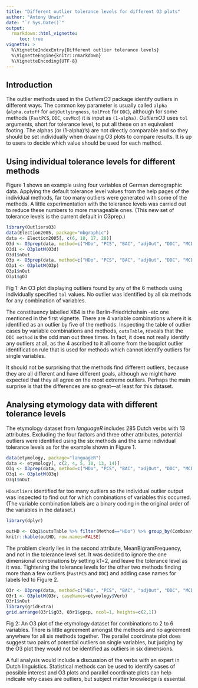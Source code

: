 ```yaml
---
title: "Different outlier tolerance levels for different O3 plots"
author: "Antony Unwin"
date: "`r Sys.Date()`"
output:
  rmarkdown::html_vignette:
     toc: true
vignette: >
  %\VignetteIndexEntry{Different outlier tolerance levels}
  %\VignetteEngine{knitr::rmarkdown}
  %\VignetteEncoding{UTF-8}
---
```



## Introduction
The outlier methods used in the *OutliersO3* package identify outliers in different ways.  The common key parameter is usually called `alpha` (`alpha.cutoff` for `adjOutlyingness`, `tolProb` for `DDC`), although for some methods (`FastPCS`, `DDC`, `covMcd`) it is input as `(1-alpha)`. *OutliersO3* uses `tol` arguments, short for tolerance level, to put all these on an equivalent footing.
The alphas (or (1-alpha)'s) are not directly comparable and so they should be set individually when drawing O3 plots to compare results.  It is up to users to decide which value should be used for each method. 


## Using individual tolerance levels for different methods
Figure 1 shows an example using four variables of German demographic data.  Applying the default tolerance level values from the help pages of the individual methods, far too many outliers were generated with some of the methods.  A little experimentation with the tolerance levels was carried out to reduce these numbers to more manageable ones.  (This new set of tolerance levels is the current default in O3prep.)

```r
library(OutliersO3)
data(Election2005, package="mbgraphic")
data <- Election2005[, c(6, 10, 17, 28)]
O3d <- O3prep(data, method=c("HDo", "PCS", "BAC", "adjOut", "DDC", "MCD"), tolHDo=0.05, tolPCS=0.5, tolBAC=0.95, toladj=0.25, tolDDC=0.01, tolMCD=0.5)
O3d1 <- O3plotM(O3d)
O3d1$nOut
O3p <- O3prep(data, method=c("HDo", "PCS", "BAC", "adjOut", "DDC", "MCD"))
O3p1 <- O3plotM(O3p)
O3p1$nOut
O3p1$gO3
```
Fig 1: An O3 plot displaying outliers found by any of the 6 methods using individually specified `tol` values.  No outlier was identified by all six methods for any combination of variables. 

The constituency labelled X84 is the Berlin-Friedrichshain -etc one mentioned in the first vignette.  There are 4 variable combinations where it is identified as an outlier by five of the methods.  Inspecting the table of outlier cases by variable combinations and methods, `outsTable`, reveals that the `DDC method` is the odd man out three times.  In fact, it does not really identify any outliers at all, as the 4 ascribed to it all come from the boxplot outlier identification rule that is used for methods which cannot identify outliers for single variables.

It should not be surprising that the methods find different outliers, because they are all different and have different goals, although we might have expected that they all agree on the most extreme outliers.  Perhaps the main surprise is that the differences are so great---at least for this dataset.

## Analysing etymology data with different tolerance levels
The etymology dataset from *languageR* includes 285 Dutch verbs with 13 attributes.  Excluding the four factors and three other attributes, potential outliers were identified using the six methods and the same individual tolerance levels as for the example shown in Figure 1.

```r
data(etymology, package="languageR")
data <- etymology[, c(2, 4, 5, 10, 13, 14)]
O3q <- O3prep(data, method=c("HDo", "PCS", "BAC", "adjOut", "DDC", "MCD"), tolHDo=0.01, tolPCS=0.005, tolBAC=0.005, toladj=0.1, tolDDC=0.01, tolMCD=0.000001)
O3q1 <- O3plotM(O3q)
O3q1$nOut
```

`HDoutliers` identified far too many outliers so the individual outlier output was inspected to find out for which combinations of variables this occurred.  (The variable combination labels are a binary coding in the original order of the variables in the dataset.)

```r
library(dplyr)
```

```r
outHD <- O3q1$outsTable %>% filter(Method=="HDo") %>% group_by(Combination) %>% summarise(num=n()) %>% filter(num>5)
knitr::kable(outHD, row.names=FALSE)
```

The problem clearly lies in the second attribute, MeanBigramFrequency, and not in the tolerance level set.  It was decided to ignore the one dimensional combinations by setting k1=2, and leave the tolerance level as it was.  Tightening the tolerance levels for the other two methods finding more than a few outliers (`FastPCS` and `DDC`) and adding case names for labels led to Figure 2.

```r
O3r <- O3prep(data, method=c("HDo", "PCS", "BAC", "adjOut", "DDC", "MCD"), k1=2, tolHDo=0.01, tolPCS=0.0025, tolBAC=0.005, toladj=0.1, tolDDC=0.005, tolMCD=0.000001)
O3r1 <- O3plotM(O3r, caseNames=etymology$Verb)
O3r1$nOut
library(gridExtra)
grid.arrange(O3r1$gO3, O3r1$gpcp, ncol=1, heights=c(2,1))
```

Fig 2: An O3 plot of the etymology dataset for combinations to 2 to 6 variables.  There is little agreement amongst the methods and no agreement anywhere for all six methods together.  The parallel coordinate plot does suggest two pairs of potential outliers on single variables, but judging by the O3 plot they would not be identified as outliers in six dimensions.

A full analysis would include a discussion of the verbs with an expert in Dutch linguistics.  Statistical methods can be used to identify cases of possible interest and O3 plots and parallel coordinate plots can help indicate why cases are outliers, but subject matter knowledge is essential.



